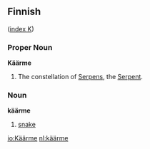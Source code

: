 ==Finnish==
([[Wiktionary:Finnish_index_k|index K]])

===Proper Noun===
'''Käärme'''

# The constellation of [[Serpens]], the [[Serpent]].

===Noun===
'''käärme'''

# [[snake]]

[[io:Käärme]]
[[nl:käärme]]